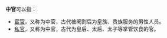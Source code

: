 '''中官'''可以指：
*[[宦官|宦官]]，又称为中官，古代被阉割后为皇族、贵族服务的男性人员。
*[[私官|私官]]，又称为中官，古代为皇后、太后、太子等掌管饮食的官。
{{disambig|Cat=二字地名消歧義}}